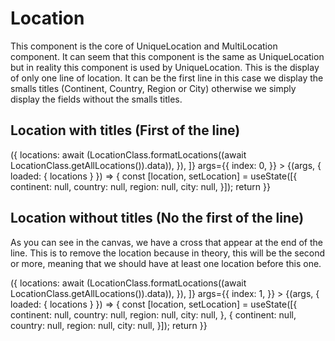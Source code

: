 

<Meta
  title="Mapping App/Basic/Picker/Location/Location"
  component={Location}
  decorators={[withChakra]}
/>

# Location

This component is the core of UniqueLocation and MultiLocation component. It can seem that this component is the same
as UniqueLocation but in reality this component is used by UniqueLocation. This is the display of only one line of
location. It can be the first line in this case we display the smalls titles (Continent, Country, Region or City) otherwise
we simply display the fields without the smalls titles.

## Location with titles (First of the line)

<Canvas>
  <Story
    name="With titles"
    height="250px"
    inline={false}
    loaders={[
      async () => ({
        locations: await (LocationClass.formatLocations((await LocationClass.getAllLocations()).data)),
      }),
    ]}
    args={{
      index: 0,
    }}
  >
    {(args, { loaded: { locations } }) => {
      const [location, setLocation] = useState([{
        continent: null,
        country: null,
        region: null,
        city: null,
      }]);
      return <Location
        locationsState={[location, setLocation]}
        items={locations}
        {...args}
      />
    }}
  </Story>
</Canvas>

<ArgsTable story="With titles" />

## Location without titles (No the first of the line)

As you can see in the canvas, we have a cross that appear at the end of the line. This is to remove the location because
in theory, this will be the second or more, meaning that we should have at least one location before this one.

<Canvas>
  <Story
    name="Without titles"
    height="250px"
    inline={false}
    loaders={[
      async () => ({
        locations: await (LocationClass.formatLocations((await LocationClass.getAllLocations()).data)),
      }),
    ]}
    args={{
      index: 1,
    }}
  >
    {(args, { loaded: { locations } }) => {
      const [location, setLocation] = useState([{
        continent: null,
        country: null,
        region: null,
        city: null,
      }, {
        continent: null,
        country: null,
        region: null,
        city: null,
      }]);
      return <Location
        locationsState={[location, setLocation]}
        items={locations}
        {...args}
      />
    }}
  </Story>
</Canvas>

<ArgsTable story="Without titles" />